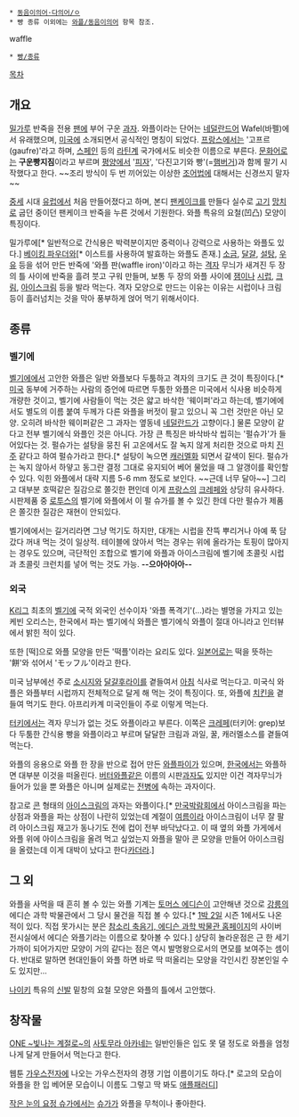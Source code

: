  * [[동음이의어·다의어/ㅇ]]
 * 빵 종류 이외에는 [[와플/동음이의어]] 항목 참조.

waffle

 * [[빵/종류]]

[[목차]]
== 개요 ==
[[밀가루]] 반죽을 전용 [[팬]]에 부어 구운 [[과자]]. 와플이라는 단어는 [[네덜란드어]] Wafel(바펠)에서 유래했으며, [[미국]]에 소개되면서 공식적인 명칭이 되었다. [[프랑스]]에서는 '고프르(gaufre)'라고 하며, [[스페인]] 등의 [[라틴]]계 국가에서도 비슷한 이름으로 부른다. [[문화어]]로는 '''구운빵지짐'''이라고 부르며 [[평양]]에서 '[[피자]]', '다진고기와 빵'(=[[햄버거]])과 함께 팔기 시작했다고 한다. ~~조리 방식이 두 번 끼어있는 이상한 [[조어법]]에 대해서는 신경쓰지 말자~~

[[중세]] 시대 [[유럽]]에서 처음 만들어졌다고 하며, 본디 [[팬케이크]]를 만들다 실수로 [[고기]] [[망치]]로 굽던 중이던 팬케이크 반죽을 누른 것에서 기원한다. 와플 특유의 요철(凹凸) 모양이 특징이다.

밀가루에[* 일반적으로 간식용은 박력분이지만 중력이나 강력으로 사용하는 와플도 있다.] [[베이킹 파우더]]와[* 이스트를 사용하여 발효하는 와플도 존재.] [[소금]], [[달걀]], [[설탕]], [[우유]] 등을 섞어 만든 반죽에 '와플 판(waffle iron)'이라고 하는 [[격자]] 무늬가 새겨진 두 장의 틀 사이에 반죽을 흘려 붓고 구워 만들며, 보통 두 장의 와플 사이에 [[잼]]이나 [[시럽]], [[크림]], [[아이스크림]] 등을 발라 먹는다. 격자 모양으로 만드는 이유는 이유는 시럽이나 크림 등이 흘러넘치는 것을 막아 풍부하게 얹어 먹기 위해서이다.

== 종류 ==
=== 벨기에 ===
[[벨기에]]에서 고안한 와플은 일반 와플보다 두툼하고 격자의 크기도 큰 것이 특징이다.[* [[미국]] 동부에 거주하는 사람의 증언에 따르면 두툼한 와플은 미국에서 식사용 비슷하게 개량한 것이고, 벨기에 사람들이 먹는 것은 얇고 바삭한 '웨이퍼'라고 하는데, 벨기에에서도 별도의 이름 붙여 두께가 다른 와플을 버젓이 팔고 있으니 꼭 그런 것만은 아닌 모양. 오히려 바삭한 웨이퍼같은 그 과자는 옆동네 [[네덜란드]]가 고향이다.] 물론 모양이 같다고 전부 벨기에식 와플인 것은 아니다. 가장 큰 특징은 바삭바삭 씹히는 '펄슈가'가 들어있다는 것. 펄슈가는 설탕을 뭉친 뒤 고온에서도 잘 녹지 않게 처리한 것으로 마치 [[진주]] 같다고 하여 펄슈가라고 한다.[* 설탕이 녹으면 [[캐러멜]]화 되면서 갈색이 된다. 펄슈가는 녹지 않아서 하얗고 동그란 결정 그대로 유지되어 베어 물었을 때 그 알갱이를 확인할 수 있다. 익힌 와플에서 대략 지름 5-6 mm 정도로 보인다. ~~근데 너무 달아~~] 그리고 대부분 호떡같은 질감으로 쫄깃한 편인데 이게 [[프랑스]]의 [[크레페]]와 상당히 유사하다. 시판제품 중 [[로투스]]의 벨기에 와플에서 이 펄 슈가를 볼 수 있긴 한데 다만 펄슈가 제품은 쫄깃한 질감은 재현이 안되있다.

벨기에에서는 길거리라면 그냥 먹기도 하지만, 대개는 시럽을 잔뜩 뿌리거나 아예 푹 담갔다 꺼내 먹는 것이 일상적. 테이블에 앉아서 먹는 경우는 위에 올라가는 토핑이 많아지는 경우도 있으며, 극단적인 조합으로 벨기에 와플과 아이스크림에 벨기에 초콜릿 시럽과 초콜릿 크런치를 넣어 먹는 것도 가능. '''--으아아아아--'''


=== 외국 ===
[[K리그]] 최초의 [[벨기에]] 국적 외국인 선수이자 '와플 폭격기'(...)라는 별명을 가지고 있는 케빈 오리스는, 한국에서 파는 벨기에식 와플은 벨기에식 와플이 절대 아니라고 인터뷰에서 밝힌 적이 있다.

또한 [떡]으로 와플 모양을 만든 '떡플'이라는 요리도 있다. [[일본어]]로는 떡을 뜻하는 '餅'와 섞어서 'モッフル'이라고 한다.

미국 남부에선 주로 [[소시지]]와 [[달걀후라이]]를 곁들여서 [[아침]] 식사로 먹는다고. 미국식 와플은 와플부터 시럽까지 전체적으로 달게 해 먹는 것이 특징이다. 또, 와플에 [[치킨]]을 곁들여 먹기도 한다. 아프리카계 미국인들이 주로 이렇게 먹는다.

[[터키]]에서는 격자 무늬가 없는 것도 와플이라고 부른다. 이쪽은 [[크레페]](터키어: grep)보다 두툼한 간식용 빵을 와플이라고 부르며 달달한 크림과 과일, 꿀, 캐러멜소스를 곁들여 먹는다.

와플의 응용으로 와플 한 장을 반으로 접어 만든 [[와플파이]]가 있으며, [[한국]]에서는 와플하면 대부분 이것을 떠올린다. [[버터와플]]같은 이름의 시판[[과자]]도 있지만 이건 격자무늬가 들어가 있을 뿐 와플은 아니며 실제로는 [[전병]]에 속하는 과자이다.

참고로 [[콘]] 형태의 [[아이스크림]]의 과자는 와플이다.[* [[만국박람회]]에서 아이스크림을 파는 상점과 와플을 파는 상점이 나란히 있었는데 계절이 [[여름]]이라 아이스크림이 너무 잘 팔려 아이스크림 재고가 동나기도 전에 컵이 전부 바닥났다고. 이 때 옆의 와플 가게에서 와플 위에 아이스크림을 올려 먹고 싶었는지 와플을 말아 콘 모양을 만들어 아이스크림을 올렸는데 이게 대박이 났다고 한다[[카더라]].]

== 그 외 ==
와플을 사먹을 때 흔히 볼 수 있는 와플 기계는 [[토머스 에디슨]]이 고안해낸 것으로 [[강릉]]의 에디슨 과학 박물관에서 그 당시 물건을 직접 볼 수 있다.[* [[1박 2일]] 시즌 1에서도 나온 적이 있다. 직접 못가시는 분은 [http://www.edison.kr 참소리 축음기, 에디슨 과학 박물관 홈페이지]의 사이버 전시실에서 에디슨 와플기라는 이름으로 찾아볼 수 있다.] 상당히 놀라운점은 근 한 세기 가까이 되어가지만 모양이 거의 같다는 점은 역시 발명왕으로서의 면모를 보여주는 셈이다. 반대로 말하면 현대인들이 와플 하면 바로 딱 떠올리는 모양을 각인시킨 장본인일 수도 있지만...

[[나이키]] 특유의 [[신발]] 밑창의 요철 모양은 와플의 틀에서 고안했다.

== 창작물 ==
[[ONE ~빛나는 계절로~]]의 [[사토무라 아카네]]는 일반인들은 입도 못 댈 정도로 와플을 엄청나게 달게 만들어서 먹는다고 한다.

웹툰 [[가우스전자]]에 나오는 가우스전자의 경쟁 기업 이름이기도 하다.[* 로고의 모습이 와플을 한 입 베어문 모습이니 이름도 그렇고 딱 봐도 [[애플]]패러디]

[[작은 눈의 요정 슈가]]에서는 [[슈가]]가 와플을 무척이나 좋아한다.
